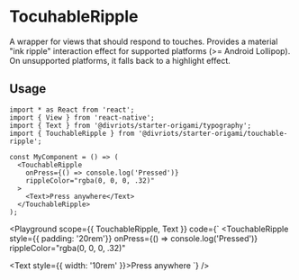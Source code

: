 

# TocuhableRipple

A wrapper for views that should respond to touches. Provides a material "ink ripple" interaction effect for supported platforms (>= Android Lollipop). On unsupported platforms, it falls back to a highlight effect.

## Usage

```tsx
import * as React from 'react';
import { View } from 'react-native';
import { Text } from '@divriots/starter-origami/typography';
import { TouchableRipple } from '@divriots/starter-origami/touchable-ripple';

const MyComponent = () => (
  <TouchableRipple
    onPress={() => console.log('Pressed')}
    rippleColor="rgba(0, 0, 0, .32)"
  >
    <Text>Press anywhere</Text>
  </TouchableRipple>
);
```

<Playground
  scope={{ TouchableRipple, Text }}
  code={`
<TouchableRipple
  style={{ padding: '20rem'}}
  onPress={() => console.log('Pressed')}
  rippleColor="rgba(0, 0, 0, .32)"
>
  <Text style={{ width: '10rem' }}>Press anywhere</Text>
</TouchableRipple>
`}
/>
